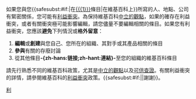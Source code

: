 {{{icon|[[File:Information.svg|25px]] }}}如果您與您{{<includeonly>safesubst:</includeonly>#if:{{{1|}}}|在[[{{{1}}}]]條目|在維基百科上}}所寫的人、地點、公司有緊密關係，您可能有[[Wikipedia:利益衝突|利益衝突]]。為保持維基百科[[Wikipedia:中立的观点|中立的觀點]]，如果的確存在利益衝突，或者有關衝突極可能影響編輯，請您儘量不要編輯相關的條目。如果您有利益衝突，您應該'''避免'''下列情況或'''格外留意'''：
#'''編輯'''或'''創建'''與您自己、您所在的組織、其對手或其產品相關的條目
#'''參與'''有關的存廢討論
#從其他條目'''-{zh-hans:链接;zh-hant:連結}-'''至您的組織的維基百科條目
請先行熟悉不同的維基百科政策，尤其是[[Wikipedia:中立的观点|中立的觀點]]以及[[Wikipedia:可供查證|可供查證]]。有關利益衝突的詳情，請參閱維基百科的[[Wikipedia:利益衝突|利益衝突]]政策。{{<includeonly>safesubst:</includeonly>#if:{{{2|}}}|{{{2}}}|謝謝}}。<!-- Template:uw-coi --><noinclude>
{{Singlenotice}}
[[Category:用戶警告模板|利]]
</noinclude>